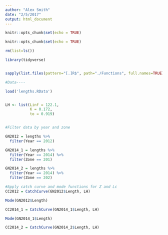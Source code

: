 ```yaml
---
author: "Alex Smith"
date: "2/5/2017"
output: html_document
---
```


```r
knitr::opts_chunk$set(echo = TRUE)

knitr::opts_chunk$set(echo = TRUE)

rm(list=ls())

library(tidyverse)


sapply(list.files(pattern="[.]R$", path="./Functions", full.names=TRUE), source)

#Data----

load('lengths.RData')


LH <- list(Linf = 122.1,
           K = 0.172,
           to = 0.919)



```


```r

#Filter data by year and zone

GN2012 = lengths %>%
  filter(Year == 2012)

GN2014_1 = lengths %>%
  filter(Year == 2014) %>%
  filter(Zone == 201) 

GN2014_2 = lengths %>%
  filter(Year == 2014) %>%
  filter(Zone == 202) 

#Apply catch curve and mode functions for Z and Lc
CC2012 = CatchCurve(GN2012$Length, LH)

Mode(GN2012$Length)

CC2014_1 = CatchCurve(GN2014_1$Length, LH)

Mode(GN2014_1$Length)

CC2014_2 = CatchCurve(GN2014_2$Length, LH)

```

